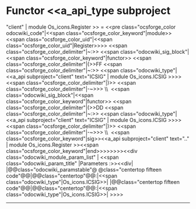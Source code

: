 =Functor <<a_api_type subproject="client" | module Os_icons.Register >> =
<<pre class="ocsforge_color odocwiki_code"|<<span class="ocsforge_color_keyword"|module>> <<span class="ocsforge_color_uid"|<<span class="ocsforge_color_uid"|Register>>>> <<span class="ocsforge_color_delimiter"|~:>> <<span class="odocwiki_sig_block"|<<span class="ocsforge_color_keyword"|functor>> <<span class="ocsforge_color_delimiter"|(>>FF <<span class="ocsforge_color_delimiter"|~:>> <<span class="odocwiki_type"|<<a_api subproject="client" text="ICSIG" | module Os_icons.ICSIG >>>><<span class="ocsforge_color_delimiter"|)>> <<span class="ocsforge_color_delimiter"|-~>>> \\  <<span class="odocwiki_sig_block"|<<span class="ocsforge_color_keyword"|functor>> <<span class="ocsforge_color_delimiter"|(>>DD <<span class="ocsforge_color_delimiter"|~:>> <<span class="odocwiki_type"|<<a_api subproject="client" text="ICSIG" | module Os_icons.ICSIG >>>><<span class="ocsforge_color_delimiter"|)>> <<span class="ocsforge_color_delimiter"|-~>>> \\  <<span class="ocsforge_color_keyword"|sig>><<a_api subproject="client" text=".." | module Os_icons.Register >><<span class="ocsforge_color_keyword"|end>>>>>>>><<div class="odocwiki_module_param_list" | <<span class="odocwiki_param_title" |Parameters :>><<div|
|@@class="odocwiki_paramstable"@ @class="centertop fifteen code"@@{{{FF}}}|@@class="centertop"@@:|<<span class="odocwiki_type"|Os_icons.ICSIG>>|
|@@class="centertop fifteen code"@@{{{DD}}}|@@class="centertop"@@:|<<span class="odocwiki_type"|Os_icons.ICSIG>>|
>>>>

----
